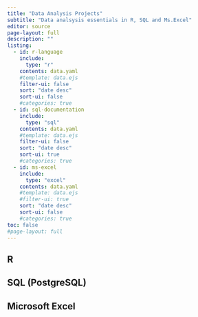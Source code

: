---
title: "Data Analysis Projects"
subtitle: "Data analsysis essentials in R, SQL and Ms.Excel"
editor: source
page-layout: full
description: "" 
listing:
  - id: r-language
    include: 
      type: "r"
    contents: data.yaml
    #template: data.ejs
    filter-ui: false
    sort: "date desc"
    sort-ui: false
    #categories: true
  - id: sql-documentation
    include: 
      type: "sql"
    contents: data.yaml
    #template: data.ejs
    filter-ui: false
    sort: "date desc"
    sort-ui: true
    #categories: true  
  - id: ms-excel
    include: 
      type: "excel"
    contents: data.yaml
    #template: data.ejs
    #filter-ui: true
    sort: "date desc" 
    sort-ui: false
    #categories: true
toc: false    
#page-layout: full
---



## R

:::{#r-langauage}
:::

## SQL (PostgreSQL)

:::{#sql-documentation}
:::


## Microsoft Excel

:::{#ms-excel}
:::
